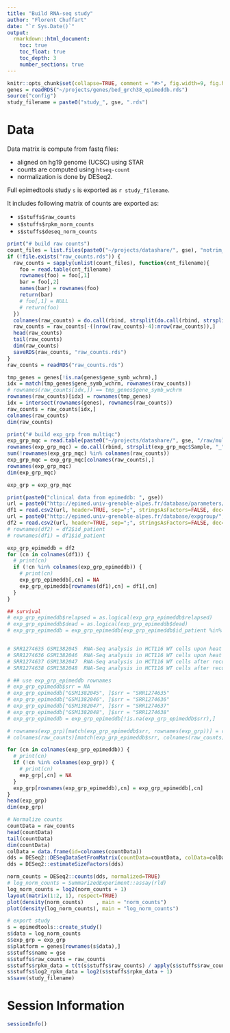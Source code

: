 ```yaml
---
title: "Build RNA-seq study"
author: "Florent Chuffart"
date: "`r Sys.Date()`"
output: 
  rmarkdown::html_document:
    toc: true
    toc_float: true
    toc_depth: 3
    number_sections: true
---
```



```r
knitr::opts_chunk$set(collapse=TRUE, comment = "#>", fig.width=9, fig.height=6, eval=TRUE, echo=FALSE, results="hide")
genes = readRDS("~/projects/genes/bed_grch38_epimeddb.rds")
source("config")
study_filename = paste0("study_", gse, ".rds")
```

# Data

Data matrix is compute from fastq files:

  * aligned on hg19 genome (UCSC) using STAR
  * counts are computed using `htseq-count`
  * normalization is done by DESeq2.
  
Full epimedtools study `s` is exported as `r study_filename`.

It includes following matrix of counts are exported as:

  * `s$stuffs$raw_counts`
  * `s$stuffs$rpkm_norm_counts`
  * `s$stuffs$deseq_norm_counts`
  
```r
print("# build raw counts")
count_files = list.files(paste0("~/projects/datashare/", gse), "notrim_star_Homo_sapiens_hg19_geneswchrm_strandedreverse_classiccounts.txt", full.names=TRUE)  
if (!file.exists("raw_counts.rds")) {
  raw_counts = sapply(unlist(count_files), function(cnt_filename){
    foo = read.table(cnt_filename)
    rownames(foo) = foo[,1]
    bar = foo[,2]
    names(bar) = rownames(foo)
    return(bar)
    # foo[,1] = NULL
    # return(foo)
  })
  colnames(raw_counts) = do.call(rbind, strsplit(do.call(rbind, strsplit(unlist(count_files), "/"))[,7], "_"))[,1]
  raw_counts = raw_counts[-((nrow(raw_counts)-4):nrow(raw_counts)),]
  head(raw_counts)
  tail(raw_counts)
  dim(raw_counts)
  saveRDS(raw_counts, "raw_counts.rds")
}
raw_counts = readRDS("raw_counts.rds")

tmp_genes = genes[!is.na(genes$gene_symb_wchrm),]
idx = match(tmp_genes$gene_symb_wchrm, rownames(raw_counts))
# rownames(raw_counts[idx,]) == tmp_genes$gene_symb_wchrm
rownames(raw_counts)[idx] = rownames(tmp_genes)
idx = intersect(rownames(genes), rownames(raw_counts)) 
raw_counts = raw_counts[idx,]
colnames(raw_counts)
dim(raw_counts)

print("# build exp_grp from multiqc")
exp_grp_mqc = read.table(paste0("~/projects/datashare/", gse, "/raw/multiqc_notrim_data/multiqc_star.txt"), sep="\t", header=TRUE, stringsAsFactors=FALSE)
rownames(exp_grp_mqc) = do.call(rbind, strsplit(exp_grp_mqc$Sample, "_", fixed=TRUE))[,1]
sum(!rownames(exp_grp_mqc) %in% colnames(raw_counts))
exp_grp_mqc = exp_grp_mqc[colnames(raw_counts),]
rownames(exp_grp_mqc)
dim(exp_grp_mqc)

exp_grp = exp_grp_mqc

print(paste0("clinical data from epimeddb: ", gse))
url = paste0("http://epimed.univ-grenoble-alpes.fr/database/parameters/",gse)
df1 = read.csv2(url, header=TRUE, sep=";", stringsAsFactors=FALSE, dec=".", na.strings="", row.names=1)
url = paste0("http://epimed.univ-grenoble-alpes.fr/database/expgroup/",gse)
df2 = read.csv2(url, header=TRUE, sep=";", stringsAsFactors=FALSE, dec=".", na.strings="", row.names=1)  
# rownames(df2) = df2$id_patient
# rownames(df1) = df1$id_patient

exp_grp_epimeddb = df2
for (cn in colnames(df1)) {
  # print(cn)
  if (!cn %in% colnames(exp_grp_epimeddb)) {
    # print(cn)
    exp_grp_epimeddb[,cn] = NA
    exp_grp_epimeddb[rownames(df1),cn] = df1[,cn]
  }
}

## survival
# exp_grp_epimeddb$relapsed = as.logical(exp_grp_epimeddb$relapsed)
# exp_grp_epimeddb$dead = as.logical(exp_grp_epimeddb$dead)
# exp_grp_epimeddb = exp_grp_epimeddb[exp_grp_epimeddb$id_patient %in% rownames(exp_grp),]


# SRR1274635 GSM1382045  RNA-Seq analysis in HCT116 WT cells upon heat shock treatment replicate 1
# SRR1274636 GSM1382046  RNA-Seq analysis in HCT116 WT cells upon heat shock treatment replicate 2
# SRR1274637 GSM1382047  RNA-Seq analysis in HCT116 WT cells after recovery from heat shock treatment replicate 1
# SRR1274638 GSM1382048  RNA-Seq analysis in HCT116 WT cells after recovery from heat shock treatment replicate 2

# ## use exp_grp_epimeddb rownames
# exp_grp_epimeddb$srr = NA
# exp_grp_epimeddb["GSM1382045", ]$srr = "SRR1274635"
# exp_grp_epimeddb["GSM1382046", ]$srr = "SRR1274636"
# exp_grp_epimeddb["GSM1382047", ]$srr = "SRR1274637"
# exp_grp_epimeddb["GSM1382048", ]$srr = "SRR1274638"
# exp_grp_epimeddb = exp_grp_epimeddb[!is.na(exp_grp_epimeddb$srr),]

# rownames(exp_grp)[match(exp_grp_epimeddb$srr, rownames(exp_grp))] = rownames(exp_grp_epimeddb)
# colnames(raw_counts)[match(exp_grp_epimeddb$srr, colnames(raw_counts))] = rownames(exp_grp_epimeddb)

for (cn in colnames(exp_grp_epimeddb)) {
  # print(cn)
  if (!cn %in% colnames(exp_grp)) {
    # print(cn)
    exp_grp[,cn] = NA
  }
  exp_grp[rownames(exp_grp_epimeddb),cn] = exp_grp_epimeddb[,cn]
}
head(exp_grp)
dim(exp_grp)
```


```r
# Normalize counts
countData = raw_counts
head(countData)
tail(countData)
dim(countData)
colData = data.frame(id=colnames(countData))
dds = DESeq2::DESeqDataSetFromMatrix(countData=countData, colData=colData, design= ~ id)
dds = DESeq2::estimateSizeFactors(dds)

norm_counts = DESeq2::counts(dds, normalized=TRUE)
# log_norm_counts = SummarizedExperiment::assay(rld)
log_norm_counts = log2(norm_counts + 1)
layout(matrix(1:2, 1), respect=TRUE)
plot(density(norm_counts)    , main = "norm_counts")
plot(density(log_norm_counts), main = "log_norm_counts")
```




```r
# export study
s = epimedtools::create_study()
s$data = log_norm_counts
s$exp_grp = exp_grp
s$platform = genes[rownames(s$data),]
s$stuffs$name = gse
s$stuffs$raw_counts = raw_counts
s$stuffs$rpkm_data = t(t(s$stuffs$raw_counts) / apply(s$stuffs$raw_counts, 2, sum) * 1000000) / genes[rownames(s$stuffs$raw_counts),]$exon_length_bp * 1000
s$stuffs$log2_rpkm_data = log2(s$stuffs$rpkm_data + 1)
s$save(study_filename)
```




# Session Information

```r
sessionInfo()
```





